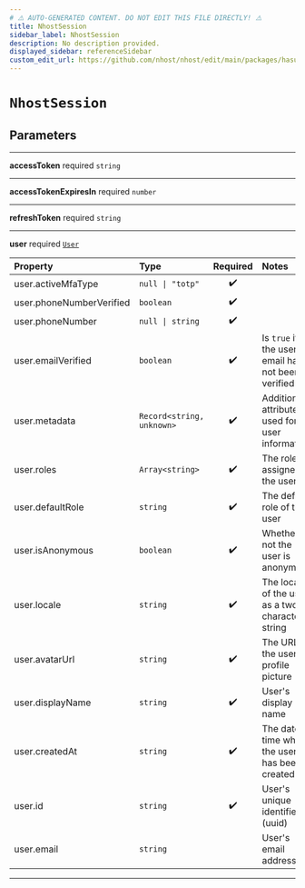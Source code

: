 ```yaml
---
# ⚠️ AUTO-GENERATED CONTENT. DO NOT EDIT THIS FILE DIRECTLY! ⚠️
title: NhostSession
sidebar_label: NhostSession
description: No description provided.
displayed_sidebar: referenceSidebar
custom_edit_url: https://github.com/nhost/nhost/edit/main/packages/hasura-auth-js/src/types/hasura-auth/common.ts#L43
---
```


# `NhostSession`

## Parameters

---

**<span className="parameter-name">accessToken</span>** <span className="optional-status">required</span> <code>string</code>

---

**<span className="parameter-name">accessTokenExpiresIn</span>** <span className="optional-status">required</span> <code>number</code>

---

**<span className="parameter-name">refreshToken</span>** <span className="optional-status">required</span> <code>string</code>

---

**<span className="parameter-name">user</span>** <span className="optional-status">required</span> [`User`](/reference/docgen/javascript/nhost-js/types/user)

| Property                                                                                             | Type                                       | Required | Notes                                              |
| :--------------------------------------------------------------------------------------------------- | :----------------------------------------- | :------: | :------------------------------------------------- |
| <span className="parameter-name"><span className="light-grey">user.</span>activeMfaType</span>       | <code>null &#124; "totp"</code>            |    ✔️    |                                                    |
| <span className="parameter-name"><span className="light-grey">user.</span>phoneNumberVerified</span> | <code>boolean</code>                       |    ✔️    |                                                    |
| <span className="parameter-name"><span className="light-grey">user.</span>phoneNumber</span>         | <code>null &#124; string</code>            |    ✔️    |                                                    |
| <span className="parameter-name"><span className="light-grey">user.</span>emailVerified</span>       | <code>boolean</code>                       |    ✔️    | Is `true` if the user email has not been verified  |
| <span className="parameter-name"><span className="light-grey">user.</span>metadata</span>            | <code>Record&lt;string, unknown&gt;</code> |    ✔️    | Additional attributes used for user information    |
| <span className="parameter-name"><span className="light-grey">user.</span>roles</span>               | <code>Array&lt;string&gt;</code>           |    ✔️    | The roles assigned to the user                     |
| <span className="parameter-name"><span className="light-grey">user.</span>defaultRole</span>         | <code>string</code>                        |    ✔️    | The default role of the user                       |
| <span className="parameter-name"><span className="light-grey">user.</span>isAnonymous</span>         | <code>boolean</code>                       |    ✔️    | Whether or not the user is anonymous               |
| <span className="parameter-name"><span className="light-grey">user.</span>locale</span>              | <code>string</code>                        |    ✔️    | The locale of the user, as a two-characters string |
| <span className="parameter-name"><span className="light-grey">user.</span>avatarUrl</span>           | <code>string</code>                        |    ✔️    | The URL to the user's profile picture              |
| <span className="parameter-name"><span className="light-grey">user.</span>displayName</span>         | <code>string</code>                        |    ✔️    | User's display name                                |
| <span className="parameter-name"><span className="light-grey">user.</span>createdAt</span>           | <code>string</code>                        |    ✔️    | The date-time when the user has been created       |
| <span className="parameter-name"><span className="light-grey">user.</span>id</span>                  | <code>string</code>                        |    ✔️    | User's unique identifier (uuid)                    |
| <span className="parameter-name"><span className="light-grey">user.</span>email</span>               | <code>string</code>                        |          | User's email address                               |

---
